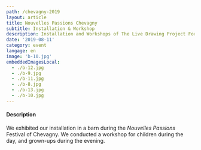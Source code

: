 ```yaml
---
path: /chevagny-2019
layout: article
title: Nouvelles Passions Chevagny
subtitle: Installation & Workshop
description: Installation and Workshops of The Live Drawing Project For Nouvelles Passions Festival 2019 in Chevagny, France
date: '2019-08-11'
category: event
langage: en
image: 'b-10.jpg'
embeddedImagesLocal:
  - ./b-12.jpg
  - ./b-9.jpg
  - ./b-11.jpg
  - ./b-8.jpg
  - ./b-13.jpg
  - ./b-10.jpg
---
```


<ImageGrid props={props} />

#### Description

We exhibited our installation in a barn during the _Nouvelles Passions_ Festival of Chevagny.
We conducted a workshop for children during the day, and grown-ups during the evening.
